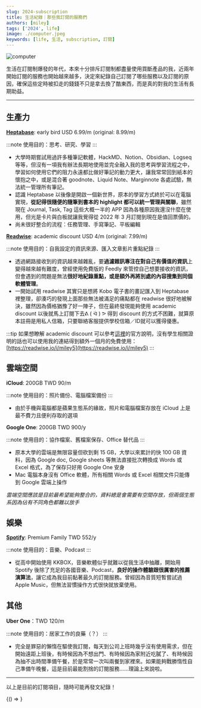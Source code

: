 ```yaml
---
slug: 2024-subscription
title: 生活紀錄｜那些我訂閱的服務們
authors: [miley]
tags: ['2024', life]
image: ./computer.jpeg
keywords: [life, 生活, subscription, 訂閱]
---
```


<!-- 以上是設定區塊 -->


![computer](./computer.jpeg)

生活在訂閱制爆發的年代，本來十分排斥訂閱制都盡量使用買斷產品的我，近兩年開始訂閱的服務也開始越來越多，決定來紀錄自己訂閱了哪些服務以及訂閱的原因，確保這些定時被扣走的錢錢不只是拿去換了酷東西，而是真的對我的生活有長期助益。

<!--truncate-->
---

## 生產力

[**Heptabase**](https://heptabase.com/): early bird USD 6.99/m (original: 8.99/m)

:::note 使用目的：思考、研究、學習
:::

*   大學時期嘗試用過許多種筆記軟體，HackMD、Notion、Obsidian、Logseq 等等，但沒有一項我有辦法長期地使用並完全融入我的思考與學習流程之中，學習如何使用它們的阻力永遠都比做好筆記的動力更大，讓我常常回到紙本的懷抱之中，或是混合著 goodnote、Liquid Note、Marginnote 各處試驗，無法統一管理所有筆記。
*   認識 Heptabase 以後像是開啟一個新世界，原本的學習方式終於可以在電腦實現，**從記得很隨便的隨筆到書本的 highlight 都可以統一管理與關聯**，雖然現在 Journal, Task, Tag 這些大概一半的 APP 因為各種原因我還沒什麼在使用，但光是卡片與白板就讓我覺得從 2022 年 3 月訂閱到現在是值回票價的。
*   尚未很好整合的流程：任務管理、手寫筆記、平板編輯

[**Readwise**](https://readwise.io/): academic discount USD 4/m (original: 7.99/m)

:::note 使用目的：自我設定的資訊來源、匯入文章影片重點紀錄
:::


*   透過網路接收到的資訊越來越雜亂，要**過濾雜訊專注在對自己有價值的資訊**上變得越來越有難度，曾經使用免費版的 Feedly 來管控自己想要接收的資訊，但會遇到的問題是無法**很好地紀錄重點，或是額外再將別處的內容搜集到同個軟體管理**。
*   一開始試用 readwise 其實只是想將 Kobo 電子書的畫記匯入到 Heptabase 裡整理，卻湊巧的發現上面那些無法被滿足的痛點都在 readwise 很好地被解決，雖然因為價格猶豫了好一陣子，但在最終發現能夠使用 academic discount 以後就馬上訂閱下去ᕕ ( ᐛ ) ᕗ 得到 discount 的方式不困難，就算原本註冊是用私人信箱，只要聯絡客服提供學校信箱／ID就可以獲得優惠。

:::tip
如果想瞭解 academic discount 可以參考[這裡](https://help.readwise.io/article/28-does-readwise-offer-an-academic-discount)的官方說明，沒有學生相關證明的話也可以使用我的連結得到額外一個月的免費使用：[https://readwise.io/i/miley5](https://readwise.io/i/miley5)
:::

## 雲端空間

**iCloud**: 200GB TWD 90/m

:::note 使用目的：照片備份、電腦檔案備份
:::

*   由於手機與電腦都是蘋果生態系的緣故，照片和電腦檔案存放在 iCloud 上是最不費力且便利存取的選項

**Google One**: 200GB TWD 900/y

:::note 使用目的：協作檔案、舊檔案保存、Office 替代品
:::

*   原本大學的雲端是無限容量但砍到剩 15 GB，大學以來累計的快 100 GB 資料，因為 Google doc, Google sheets 等無法直接批次轉換成 Words 或 Excel 格式，為了保存只好用 Google One 安身
*   Mac 電腦本身沒有 Office 軟體，所有相關 Words 或 Excel 相關文件只能傳到 Google 雲端上操作

_雲端空間應該是目前最希望能夠整合的，資料總是會需要有空間存放，但兩個生態系因為佔有不同角色都難以放手_

## 娛樂

[**Spotify**](https://open.spotify.com/?): Premium Family TWD 552/y

:::note 使用目的：音樂、Podcast
:::

*   從高中開始使用 KKBOX，音樂軟體似乎就難以從我生活中抽離，開始用 Spotify 後除了充足的各國音樂、Podcast，**良好的操作體驗跟很厲害的推薦演算法**，讓它成為我目前黏著最久的訂閱服務。曾經因為音質短暫嘗試過 Apple Music，但無法習慣操作方式很快就放棄使用。

## 其他

**Uber One**：TWD 120/m

:::note 使用目的：居家工作的良藥（？）
:::

*   完全是罪惡的懶惰在驅使我訂閱，每天到公司上班時幾乎沒有使用需求，但在開始遠距上班後，有時候因為不想出門、有時候因為家附近吃膩了、有時候因為抽不出時間準備午餐，於是常常一次叫兩餐到家裡來。如果能夠戰勝惰性自己準備午晚餐，這是目前最能割捨的訂閱服務……理論上來說啦。

---

以上是目前的訂閱項目，隨時可能再發文紀錄！


<!-- 以下是訂閱表單區塊 -->


<BrowserOnly>{() => <NewsletterForm />}</BrowserOnly>